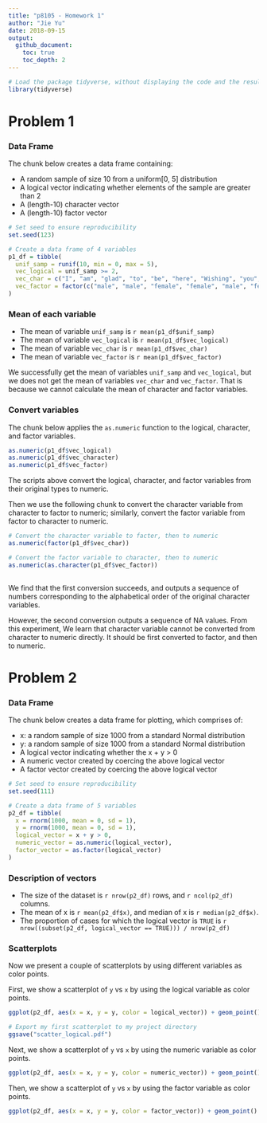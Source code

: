 ```yaml
---
title: "p8105 - Homework 1"
author: "Jie Yu"
date: 2018-09-15
output: 
  github_document:
    toc: true
    toc_depth: 2
---
```



```r
# Load the package tidyverse, without displaying the code and the result
library(tidyverse)
```


# Problem 1

### Data Frame

The chunk below creates a data frame containing:

* A random sample of size 10 from a uniform[0, 5] distribution
* A logical vector indicating whether elements of the sample are greater than 2
* A (length-10) character vector
* A (length-10) factor vector

```r
# Set seed to ensure reproducibility
set.seed(123)  

# Create a data frame of 4 variables
p1_df = tibble(
  unif_samp = runif(10, min = 0, max = 5),
  vec_logical = unif_samp >= 2, 
  vec_char = c("I", "am", "glad", "to", "be", "here", "Wishing", "you", "happiness", "always"),
  vec_factor = factor(c("male", "male", "female", "female", "male", "female", "female", "male", "female", "female"))
)

```


### Mean of each variable 

* The mean of variable `unif_samp` is `r mean(p1_df$unif_samp)`
* The mean of variable `vec_logical` is `r mean(p1_df$vec_logical)`
* The mean of variable `vec_char` is `r mean(p1_df$vec_char)`
* The mean of variable `vec_factor` is `r mean(p1_df$vec_factor)`

We successfully get the mean of variables `unif_samp` and `vec_logical`, but we does not get the mean of variables `vec_char` and `vec_factor`. That is because we cannot calculate the mean of character and factor variables.


###  Convert variables

The chunk below applies the `as.numeric` function to the logical, character, and factor variables.

```r
as.numeric(p1_df$vec_logical)
as.numeric(p1_df$vec_character)
as.numeric(p1_df$vec_factor)

```

The scripts above convert the logical, character, and factor variables from their original types to numeric. 


Then we use the following chunk to convert the character variable from character to factor to numeric; similarly, convert the factor variable from factor to character to numeric. 

```r
# Convert the character variable to facter, then to numeric
as.numeric(factor(p1_df$vec_char))   

# Convert the factor variable to character, then to numeric
as.numeric(as.character(p1_df$vec_factor))
                         

```

We find that the first conversion succeeds, and outputs a sequence of numbers corresponding to the alphabetical order of the original character variables.

However, the second conversion outputs a sequence of NA values. From this experiment, We learn that character variable cannot be converted from character to numeric directly. It should be first converted to factor, and then to numeric. 



# Problem 2

### Data Frame

The chunk below creates a data frame for plotting, which comprises of:

* x: a random sample of size 1000 from a standard Normal distribution
* y: a random sample of size 1000 from a standard Normal distribution
* A logical vector indicating whether the x + y > 0
* A numeric vector created by coercing the above logical vector
* A factor vector created by coercing the above logical vector

```r
# Set seed to ensure reproducibility
set.seed(111)  

# Create a data frame of 5 variables
p2_df = tibble(
  x = rnorm(1000, mean = 0, sd = 1),
  y = rnorm(1000, mean = 0, sd = 1),
  logical_vector = x + y > 0, 
  numeric_vector = as.numeric(logical_vector),
  factor_vector = as.factor(logical_vector)
)
```


### Description of vectors

* The size of the dataset is `r nrow(p2_df)` rows, and `r ncol(p2_df)` columns. 
* The mean of x is `r mean(p2_df$x)`, and median of x is `r median(p2_df$x)`. 
* The proportion of cases for which the logical vector is `TRUE` is `r nrow((subset(p2_df, logical_vector == TRUE))) / nrow(p2_df)`


### Scatterplots
Now we present a couple of scatterplots by using different variables as color points.

First, we show a scatterplot of `y` vs `x` by using the logical variable as color points.

```r
ggplot(p2_df, aes(x = x, y = y, color = logical_vector)) + geom_point()

# Export my first scatterplot to my project directory
ggsave("scatter_logical.pdf")
```

Next, we show a scatterplot of `y` vs `x` by using the numeric variable as color points.

```r
ggplot(p2_df, aes(x = x, y = y, color = numeric_vector)) + geom_point()
```

Then, we show a scatterplot of `y` vs `x` by using the factor variable as color points.

```r
ggplot(p2_df, aes(x = x, y = y, color = factor_vector)) + geom_point()
```




